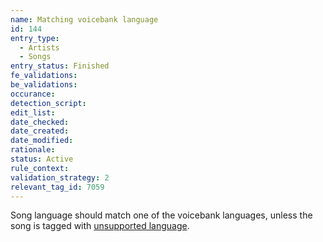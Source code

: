 ```yaml
---
name: Matching voicebank language
id: 144
entry_type:
  - Artists
  - Songs
entry_status: Finished
fe_validations:
be_validations:
occurance:
detection_script:
edit_list:
date_checked:
date_created:
date_modified:
rationale:
status: Active
rule_context:
validation_strategy: 2
relevant_tag_id: 7059
---
```


Song language should match one of the voicebank languages, unless the song is tagged with [unsupported language](https://vocadb.net/T/7059).